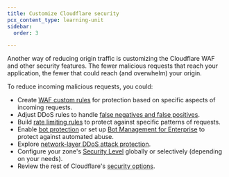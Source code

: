 ```yaml
---
title: Customize Cloudflare security
pcx_content_type: learning-unit
sidebar:
  order: 3

---
```


Another way of reducing origin traffic is customizing the Cloudflare WAF and other security features. The fewer malicious requests that reach your application, the fewer that could reach (and overwhelm) your origin.

To reduce incoming malicious requests, you could:

* Create [WAF custom rules](/waf/custom-rules/) for protection based on specific aspects of incoming requests.
* Adjust DDoS rules to handle [false negatives and false positives](/ddos-protection/managed-rulesets/adjust-rules/).
* Build [rate limiting rules](/waf/rate-limiting-rules/) to protect against specific patterns of requests.
* Enable [bot protection](/bots/get-started/) or set up [Bot Management for Enterprise](/bots/get-started/bm-subscription/) to protect against automated abuse.
* Explore [network-layer DDoS attack protection](/ddos-protection/managed-rulesets/network/).
* Configure your zone's [Security Level](/waf/tools/security-level/) globally or selectively (depending on your needs).
* Review the rest of Cloudflare's [security options](/learning-paths/application-security/).
